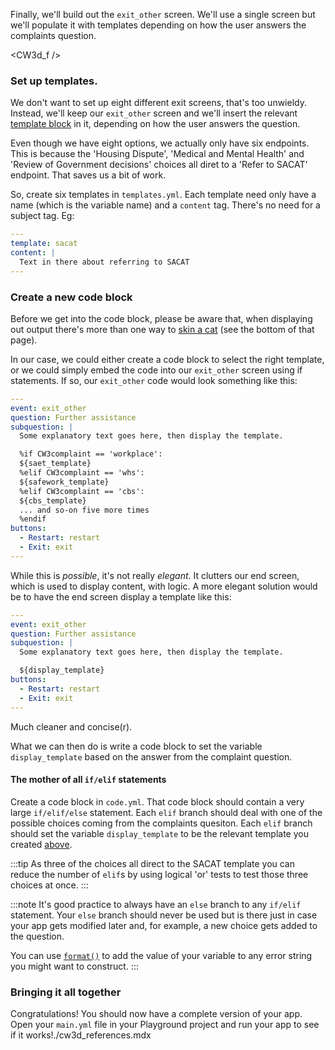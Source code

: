 

Finally, we'll build out the `exit_other` screen.  We'll use a single 
screen but we'll populate it with templates depending on how the user
answers the complaints question.

<CW3d_f />

### Set up templates.
We don't want to set up eight different exit screens, that's too unwieldy. Instead, we'll
keep our `exit_other` screen and we'll insert the relevant
[template block](https://docassemble.org/docs/initial.html#template) in it, depending
on how the user answers the question.

Even though we have eight options, we actually only have six endpoints.  This is because the
'Housing Dispute', 'Medical and Mental Health' and 'Review of Government decisions' choices all
diret to a 'Refer to SACAT' endpoint.  That saves us a bit of work.

So, create six templates in `templates.yml`.  Each template need only have a name (which is the variable name)
and a `content` tag. There's no need for a subject tag.  Eg:
```yml
---
template: sacat
content: |
  Text in there about referring to SACAT
---
```
### Create a new code block
Before we get into the code block, please be aware that, when displaying out output there's
more than one way to [skin a cat](/docs/coding_exercises/coding_workshop_2) (see the bottom of that page).

In our case, we could either create a code block to select the right template, or we could
simply embed the code into our `exit_other` screen using <DisplayGlossaryItem item='mako' upper/>
if statements.  If so, our `exit_other` code would look something like this:
```yml
---
event: exit_other
question: Further assistance
subquestion: |
  Some explanatory text goes here, then display the template.

  %if CW3complaint == 'workplace':
  ${saet_template}
  %elif CW3complaint == 'whs':
  ${safework_template}
  %elif CW3complaint == 'cbs':
  ${cbs_template}
  ... and so-on five more times
  %endif
buttons:
  - Restart: restart
  - Exit: exit
---
```
While this is *possible*, it's not really *elegant*.  It clutters our end screen, which is 
used to display content, with logic.  A more elegant solution would be to have the end
screen display a template like this:
```yml
---
event: exit_other
question: Further assistance
subquestion: |
  Some explanatory text goes here, then display the template.

  ${display_template}
buttons:
  - Restart: restart
  - Exit: exit
---
```
Much cleaner and concise(r).

What we can then do is write a code block to set the variable `display_template` based 
on the answer from the complaint question.

#### The mother of all `if/elif` statements
Create a code block in `code.yml`.  That code block should contain a very large `if/elif/else`
statement. Each `elif` branch should deal with one of the possible choices coming from the
complaints quesiton.  Each `elif` branch should set the variable `display_template` to be
the relevant template you created [above](#set-up-templates).

:::tip
As three of the choices all direct to the SACAT template you can reduce the number of 
`elif`s by using logical 'or' tests to test those three choices at once.
:::

:::note
It's good practice to always have an `else` branch to any `if/elif` statement.  Your `else`
branch should never be used but is there just in case your app gets modified later and, 
for example, a new choice gets added to the question. 

You can use [`format()`](/docs/textbook/chapter_03/00-20#using-format) to add the value
of your variable to any error string you might want to construct.
:::

### Bringing it all together
Congratulations! You should now have a complete version of your app.  Open your `main.yml` file in your
Playground project and run your app to see if it works!./cw3d_references.mdx